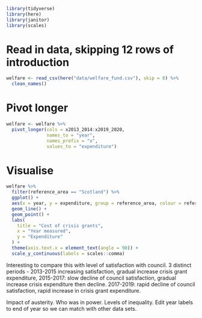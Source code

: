 
```r
library(tidyverse)
library(here)
library(janitor)
library(scales)
```

# Read in data, skipping 12 rows of introduction
```r
welfare <- read_csv(here("data/welfare_fund.csv"), skip = 8) %>% 
  clean_names()
```

# Pivot longer
```r
welfare <- welfare %>% 
  pivot_longer(cols = x2013_2014:x2019_2020,
               names_to = "year",
               names_prefix = "x",
               values_to = "expenditure")
```

# Visualise
```r
welfare %>% 
  filter(reference_area == "Scotland") %>% 
  ggplot() +
  aes(x = year, y = expenditure, group = reference_area, colour = reference_area) +
  geom_line() +
  geom_point() +
  labs(
    title = "Cost of crisis grants",
    x = "Year measured",
    y = "Expenditure"
  ) +
  theme(axis.text.x = element_text(angle = 90)) +
  scale_y_continuous(labels = scales::comma)
```

Interesting to compare this with level of satisfaction with council. 3 distinct periods - 
2013-2015 increasing satisfaction, gradual increase crisis grant expenditure, 2015-2017: slow decline of council satisfaction, gradual increase crisis expenditure then decline.
2017-2019: rapid decline of council satisfaction, rapid increase in crisis grant expenditure.

Impact of austerity.
Who was in power.
Levels of inequality.
Edit year labels to end of year so we can match with other data sets.

